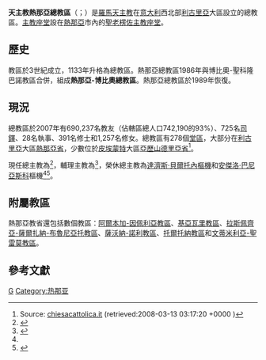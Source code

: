 {{Multiple issues|
{{Primarysources|time=2020-05-09T06:36:19+00:00}}
{{Refimprove|time=2020-05-09T06:36:19+00:00}}
}}
{{NoteTA
|1=zh-hant:塔爾奇西奧; zh-hans:塔尔奇西奥; zh-hk:達濟斯;
|2=zh-hant:尼各老; zh-hans:尼各老; zh-hk:尼各老; zh-tw:尼閣;
}}
{{Infobox Roman Catholic diocese
|Roman Catholic Diocese of = 天主教熱那亞總教區
|Latin name of diocese = Archidioecesis Mediolanensis
|border = catholic
|image =[[File:Cattedrale_di_San_Lorenzo_Genoa.jpg|250px]]
|caption =[[聖老楞佐主教座堂|聖老楞佐主教座堂]]
|location = [[意大利|意大利]]
|territory =[[利古里亞|利古里亞]]
|population =690,237
|rite = [[羅馬禮|羅馬禮]]
|patron =
|province =熱那亞
|established = 3世紀
|cathedral = [[聖老楞佐主教座堂|聖老楞佐主教座堂]]
|co-cathedral =
|leadership = 總主教
|website =[http://www.diocesi.genova.it/ 熱那亞總教區]
|pope = {{incumbent pope}}
|metropolitan = {{link-en|瑪爾谷·塔斯卡|Marco Tasca}}
|coadjutor archbishop =
|auxiliary = {{link-de|尼各老·安塞爾米|Nicolò Anselmi}}
|emeritus = [[達濟斯·貝爾托內|達濟斯·貝爾托內]]（榮休總主教）<br />[[安傑洛·巴尼亞斯科|安傑洛·巴尼亞斯科]]（榮休總主教）
|map = [[File:Roman_Catholic_Diocese_of_Genova_in_Italy.jpg|250px]]
|map_caption = 總教區管轄圖
}}
'''天主教熱那亞總教區'''（{{lang-la|Archidioecesis Ianuensis}}；{{lang-it|Arcidiocesi di Genova}}）是[[羅馬天主教|羅馬天主教]]在[[意大利|意大利]]西北部[[利古里亞|利古里亞]]大區設立的總教區。[[主教座堂|主教座堂]]設在[[熱那亞|熱那亞]]市內的[[聖老楞佐主教座堂|聖老楞佐主教座堂]]。

==歷史==
教區於3世紀成立，1133年升格為總教區。熱那亞總教區1986年與博比奧-聖科隆巴諾教區合併，組成'''熱那亞-博比奧總教區'''。熱那亞總教區於1989年恢復。

==現況==
總教區於2007年有690,237名教友（佔轄區總人口742,190的93%）、725名[[司鐸|司鐸]]、28名執事、391名修士和1,257名修女。總教區有278個[[堂區|堂區]]，大部分在[[利古里亞|利古里亞]]大區[[熱那亞省|熱那亞省]]，少數位於[[皮埃蒙特|皮埃蒙特]]大區[[亞歷山德里亞省|亞歷山德里亞省]]<ref>Source: [http://www.chiesacattolica.it/pls/cci_new/bd_edit_info.ric_parr?cod_reg=&cod_dioc=350&dadiocesi=1 chiesacattolica.it] {{Wayback|url=http://www.chiesacattolica.it/pls/cci_new/bd_edit_info.ric_parr?cod_reg=&cod_dioc=350&dadiocesi=1 |date=20080314125106 }} (retrieved:2008-03-13 03:17:20 +0000 )</ref>。

現任總主教為{{link-en|瑪爾谷·塔斯卡|Marco Tasca}}<ref name="Vatican20200508">{{cite press release |title=Rinunce e nomine, 08.05.2020 |url=https://press.vatican.va/content/salastampa/it/bollettino/pubblico/2020/05/08/0270/00601.html |publisher=Sala Stampa della Santa Sede |accessdate=2020-05-09 |archiveurl=https://web.archive.org/web/20200509062233/https://press.vatican.va/content/salastampa/it/bollettino/pubblico/2020/05/08/0270/00601.html |archivedate=2020-05-09 |language=it |date=2020-05-08 |dead-url=no }}</ref>，輔理主教為{{link-de|尼各老·安塞爾米|Nicolò Anselmi}}<ref>{{cite press release |title=Rinunce e nomine, 10.01.2015 |url=https://press.vatican.va/content/salastampa/it/bollettino/pubblico/2015/01/10/0018/00040.html |publisher=Sala Stampa della Santa Sede |accessdate=2020-05-09 |archiveurl=https://web.archive.org/web/20200509062632/https://press.vatican.va/content/salastampa/it/bollettino/pubblico/2015/01/10/0018/00040.html |archivedate=2020-05-09 |language=it |date=2015-01-10 |dead-url=no }}</ref>，榮休總主教為[[達濟斯·貝爾托內|達濟斯·貝爾托內]][[樞機|樞機]]和[[安傑洛·巴尼亞斯科|安傑洛·巴尼亞斯科]]樞機<ref name="Vatican20200508" /><ref>{{cite web |title=BERTONE Card. Tarcisio, S.D.B. |url=https://press.vatican.va/content/salastampa/en/documentation/cardinali_biografie/cardinali_bio_bertone_t.html |publisher=Holy See Press Office |accessdate=2020-05-09 |archiveurl=https://web.archive.org/web/20200509062526/https://press.vatican.va/content/salastampa/en/documentation/cardinali_biografie/cardinali_bio_bertone_t.html |archivedate=2020-05-09 |language=en |dead-url=no }}</ref>。

==附屬教區==
熱那亞教省還包括數個教區：[[天主教阿爾本加-因佩利亞教區|阿爾本加-因佩利亞教區]]、[[天主教基亞瓦里教區|基亞瓦里教區]]、[[天主教拉斯佩齊亞-薩爾扎納-布魯尼亞托教區|拉斯佩齊亞-薩爾扎納-布魯尼亞托教區]]、[[天主教薩沃納-諾利教區|薩沃納-諾利教區]]、[[天主教托爾托納教區|托爾托納教區]]和[[天主教文蒂米利亞-聖雷莫教區|文蒂米利亞-聖雷莫教區]]。
      
== 參考文獻 ==
{{reflist}}

{{意大利天主教教區}}
[[Category:意大利天主教教区|G]]
[[Category:热那亚|Category:热那亚]]